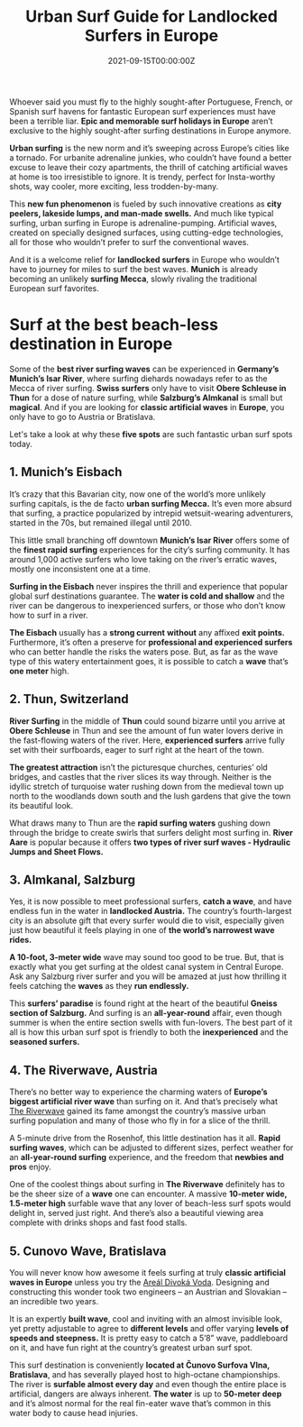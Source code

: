 ﻿---
title: Urban Surf Guide for Landlocked Surfers in Europe
date: "2021-09-15T00:00:00Z"
description: "We surfers have a close, spiritual connection to the ocean. But if the ocean is not just around the corner, we are happy to have at least a river wave or a wavepool nearby to pursue our passion. Therefore, we have summarized the five best urban surf spots in Europe for you."
label: "article"
featuredImage: ./images/urban-surf-guide-for-landlocked-surfers-in-europe.jpg
featuredImageSmall: ./images/urban-surf-guide-for-landlocked-surfers-in-europe.jpg
tags: ["travel"]
---


Whoever said you must fly to the highly sought-after Portuguese, French, or Spanish surf havens for fantastic European surf experiences must have been a terrible liar. **Epic and memorable surf holidays in Europe** aren’t exclusive to the highly sought-after surfing destinations in Europe anymore.

**Urban surfing** is the new norm and it’s sweeping across Europe’s cities like a tornado. For urbanite adrenaline junkies, who couldn’t have found a better excuse to leave their cozy apartments, the thrill of catching artificial waves at home is too irresistible to ignore. It is trendy, perfect for Insta-worthy shots, way cooler, more exciting, less trodden-by-many.

This **new fun phenomenon** is fueled by such innovative creations as **city peelers, lakeside lumps, and man-made swells.** And much like typical surfing, urban surfing in Europe is adrenaline-pumping. Artificial waves, created on specially designed surfaces, using cutting-edge technologies, all for those who wouldn’t prefer to surf the conventional waves.

And it is a welcome relief for **landlocked surfers** in Europe who wouldn’t have to journey for miles to surf the best waves. **Munich** is already becoming an unlikely **surfing Mecca**, slowly rivaling the traditional European surf favorites.

# Surf at the best beach-less destination in Europe

Some of the **best river surfing waves** can be experienced in **Germany’s Munich’s Isar River**, where surfing diehards nowadays refer to as the Mecca of river surfing. **Swiss surfers** only have to visit **Obere Schleuse in Thun** for a dose of nature surfing, while **Salzburg’s Almkanal** is small but **magical**. And if you are looking for **classic artificial waves** in **Europe**, you only have to go to Austria or Bratislava.

Let's take a look at why these **five spots** are such fantastic urban surf spots today.

## 1. Munich’s Eisbach

<ImageContainer
  img1={imgEisbach}
  alt1="Surf in urban surf mecca Munich."
  caption1="Surf in urban surf mecca Munich"
/>

It’s crazy that this Bavarian city, now one of the world’s more unlikely surfing capitals, is the de facto **urban surfing Mecca.** It’s even more absurd that surfing, a practice popularized by intrepid wetsuit-wearing adventurers, started in the 70s, but remained illegal until 2010.

This little small branching off downtown **Munich’s Isar River** offers some of the **finest rapid surfing** experiences for the city’s surfing community. It has around 1,000 active surfers who love taking on the river’s erratic waves, mostly one inconsistent one at a time.

**Surfing in the Eisbach** never inspires the thrill and experience that popular global surf destinations guarantee. The **water is cold and shallow** and the river can be dangerous to inexperienced surfers, or those who don’t know how to surf in a river.

**The Eisbach** usually has a **strong current** **without** any affixed **exit points.** Furthermore, it’s often a preserve for **professional and experienced surfers** who can better handle the risks the waters pose. But, as far as the wave type of this watery entertainment goes, it is possible to catch a **wave** that’s **one meter** high.

## 2. Thun, Switzerland

<ImageContainer
  img1={imgThun}
  alt1="Surf the fast-flowing waters in Thun."
  caption1="Surf the fast-flowing waters in Thun (©Peter Schad/Unsplash)"
/>

**River Surfing** in the middle of **Thun** could sound bizarre until you arrive at **Obere Schleuse** in Thun and see the amount of fun water lovers derive in the fast-flowing waters of the river. Here, **experienced surfers** arrive fully set with their surfboards, eager to surf right at the heart of the town.

**The greatest attraction** isn’t the picturesque churches, centuries’ old bridges, and castles that the river slices its way through. Neither is the idyllic stretch of turquoise water rushing down from the medieval town up north to the woodlands down south and the lush gardens that give the town its beautiful look.

What draws many to Thun are the **rapid surfing waters** gushing down through the bridge to create swirls that surfers delight most surfing in. **River Aare** is popular because it offers **two types of river surf waves - Hydraulic Jumps and Sheet Flows.**

## 3. Almkanal, Salzburg

<ImageContainer
  img1={imgAlmkanal}
  alt1="You can experience a A 10-foot and 3-meter wide wave at Almkanal in Salzburg."
  caption1="You can experience a A 10-foot and 3-meter wide wave at Almkanal in Salzburg (©Balthasar Staehli/Unsplash)"
/>

Yes, it is now possible to meet professional surfers, **catch a wave**, and have endless fun in the water in **landlocked Austria.** The country’s fourth-largest city is an absolute gift that every surfer would die to visit, especially given just how beautiful it feels playing in one of **the world’s narrowest wave rides.**

**A 10-foot, 3-meter wide** wave may sound too good to be true. But, that is exactly what you get surfing at the oldest canal system in Central Europe. Ask any Salzburg river surfer and you will be amazed at just how thrilling it feels catching the **waves** as they **run endlessly.**

This **surfers’ paradise** is found right at the heart of the beautiful **Gneiss section of Salzburg.** And surfing is an **all-year-round** affair, even though summer is when the entire section swells with fun-lovers. The best part of it all is how this urban surf spot is friendly to both the **inexperienced** and the **seasoned surfers.**

## 4. The Riverwave, Austria

There’s no better way to experience the charming waters of **Europe’s biggest artificial river wave** than surfing on it. And that’s precisely what [The Riverwave](https://www.theriverwave.com/) gained its fame amongst the country’s massive urban surfing population and many of those who fly in for a slice of the thrill.

A 5-minute drive from the Rosenhof, this little destination has it all. **Rapid surfing waves**, which can be adjusted to different sizes, perfect weather for an **all-year-round surfing** experience, and the freedom that **newbies and pros** enjoy.

One of the coolest things about surfing in **The Riverwave** definitely has to be the sheer size of a **wave** one can encounter. A massive **10-meter wide, 1.5-meter high** surfable wave that any lover of beach-less surf spots would delight in, served just right. And there’s also a beautiful viewing area complete with drinks shops and fast food stalls.

## 5. Cunovo Wave, Bratislava

You will never know how awesome it feels surfing at truly **classic artificial waves in Europe** unless you try the [Areál Divoká Voda](https://www.divokavoda.sk/aktivity-sport/surfing/). Designing and constructing this wonder took two engineers – an Austrian and Slovakian – an incredible two years.

It is an expertly **built wave**, cool and inviting with an almost invisible look, yet pretty adjustable to agree to **different levels** and offer varying **levels of speeds and steepness.** It is pretty easy to catch a 5’8” wave, paddleboard on it, and have fun right at the country’s greatest urban surf spot.

This surf destination is conveniently **located at Čunovo Surfova Vlna, Bratislava**, and has severally played host to high-octane championships. The river is **surfable almost every day** and even though the entire place is artificial, dangers are always inherent. **The water** is up to **50-meter deep** and it’s almost normal for the real fin-eater wave that’s common in this water body to cause head injuries.
